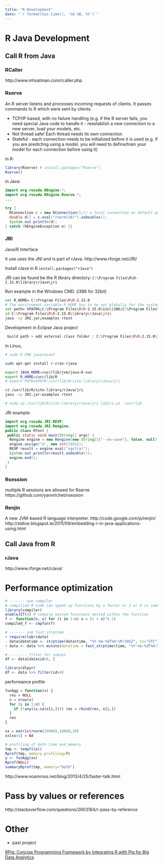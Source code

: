 ---
title: "R Development"
date: "`r format(Sys.time(), '%d %B, %Y')`"
---


# R Java Development


## Call R from Java ##

### **RCaller** 
 
http://www.mhsatman.com/rcaller.php

### **Rserve** 
 
An R server listens and processes incoming requests of clients. It passes commands to R which were sent by clients.

 * TCP/IP based, with no failure handling (e.g. if the R server fails, you need special Java code to handle it - reestablish a new connection to a new server, load your models, etc.
 * Not thread safe! Each thread needs its own connection
 * Stateful - each connection needs to be initialized before it is used (e.g. if you are predicting using a model, you will need to define/train your model for each connection before using it)


in R:
```r
library(Rserve) # install.packages("Rserve")
Rserve()

```
in Java:
```java
import org.rosuda.REngine.*;
import org.rosuda.REngine.Rserve.*;
...

try {
  RConnection c = new RConnection();// a local connection on default port (6311)
  double d[] = c.eval("rnorm(10)").asDoubles();
  System.out.println(d);
} catch (REngineException e) {}       

```

### **JRI**
 
Java/R Interface

It use uses the JNI and is part of rJava. http://www.rforge.net/JRI/

Install rJava in R `install.packages("rJava")`

JRI can be found be the R library directory: `C:\Program Files\R\R-2.15.0\library\rJava\jri `

Run example in the Windows CMD. (i386 for 32bit)

```bash
set R_HOME= C:\Program Files\R\R-2.15.0
# The environment variable R_HOME has to be set globally for the system, not only for the current user (restart of the system!) 
set path= %PATH%;C:\Program Files\R\R-2.15.0\bin\i386;C:\Program Files\R\R-2.15.0\library\rJava\jri
cd C:\Program Files\R\R-2.15.0\library\rJava\jri\
java -cp JRI.jar;examples rtest
```

Development in Eclipse Java project

```bash
 build path > add external class folder : C:\Program Files\R\R-2.15.0\library\rJava\jri
```

In Linux,
```bash
# sudo R CMD javareconf

sudo apt-get install r-cran-rjava

export JAVA_HOME=/usr/lib/jvm/java-6-sun
export R_HOME=/usr/lib/R
# export PATH=$PATH:/usr/lib/R/site-library/rJava/jri

cd /usr/lib/R/site-library/rJava/jri
java -cp JRI.jar:examples rtest

# sudo cp /usr/lib/R/site-library/rJava/jri libjri.so  /usr/lib
```

JRI example:
```java
import org.rosuda.JRI.REXP;
import org.rosuda.JRI.Rengine;
public class RTest {
 public static void main(String[] args) {
  Rengine engine = new Rengine(new String[]{"--no-save"}, false, null);
  engine.assign("a", new int[]{81});
  REXP result = engine.eval("sqrt(a)");
  System.out.println(result.asDouble());
  engine.end();
 }
}
```

### **Rsession** 

multiple R sessions are allowed for Rserve
https://github.com/yannrichet/rsession

### **Renjin** 
 
 A new JVM-based R language interpreter.
 http://code.google.com/p/renjin/ http://stdioe.blogspot.ie/2011/09/embedding-r-in-java-applications-using.html


## Call Java from R ##
### **rJava**
  
http://www.rforge.net/rJava/


# Performance optimization

```r
# ------- use compiler
# compilied R code can speed up functions by a factor or 3 or 4 in some cases. not sure if they are turned on by default since R 3.41 or higher
library(compiler)
enableJIT(3) # compile nested functions nested within the function
f <- function(n, x) for (i in 1:n) x = (1 + x)^(-1)
compiled_f <- cmpfun(f)

# ------- use fast_strptime
+ require(lubridate)
- data$datetime <- strptime(data$time, "%Y-%m-%dT%H:%M:%OSZ", tz="UTC")
+ data <- data %>% mutate(datetime = fast_strptime(time, "%Y-%m-%dT%H:%M:%OSZ", tz="UTC"))

# -------- filter for subset
df <- data[data$id>6, ]

library(dlpyr)
df <- data %>% filter(id>6)

```

performance profile

```r
funAgg = function(x) {
  res = NULL
  n = nrow(x)
  for (i in 1:n) {
    if (!any(is.na(x[i,]))) res = rbind(res, x[i,])
  }
  res
}

xx = matrix(rnorm(10000),10000,20)
xx[xx>2] = NA

# profiling of both time and memory
tmp <- tempfile()
Rprof(tmp, memory.profiling=T)
y <- funAgg(xx)
Rprof(NULL)
summaryRprof(tmp, memory="both")

```

http://www.noamross.net/blog/2013/4/25/faster-talk.html

# Pass by values or references

http://stackoverflow.com/questions/2603184/r-pass-by-reference

# Other 

 * past project
 
 [RPig: Concise Programming Framework by Integrating R with Pig for Big Data Analytics](../papers/Rpig%20Concise%20Programming%20Framework%20by%20Integrating%20R%20with%20Pig%20for%20Big%20Data%20Analytics%20-%20book%20chapter%20final.pdf)


